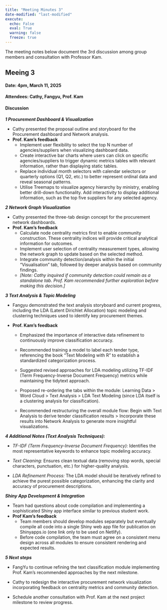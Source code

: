 ```yaml
---
title: "Meeting Minutes 3"
date-modified: "last-modified"
execute:
  echo: False
  eval: True
  warning: false
  freeze: true
---
```


The meeting notes below document the 3rd discussion among group members and consultation with Professor Kam.

## Meeing 3

#### **Date: 4pm, March 11, 2025**

#### **Attendees:** Cathy, Fangyu, Prof. Kam

#### **Discussion**

***1 Procurement Dashboard & Visualization***

-   Cathy presented the proposal outline and storyboard for the Procurement dashboard and Network analysis.
-   **Prof. Kam's feedback**
    -   Implement user flexibility to select the top N number of agencies/suppliers when visualizing dashboard data.
    -   Create interactive bar charts where users can click on specific agencies/suppliers to trigger dynamic metrics tables with relevant information, rather than displaying static tables.
    -   Replace individual month selectors with calendar selectors or quarterly options (Q1, Q2, etc.) to better represent ordinal data and reveal seasonal patterns.
    -   Utilise Treemaps to visualize agency hierarchy by ministry, enabling better drill-down functionality. Add interactivity to display additional information, such as the top five suppliers for any selected agency.

***2 Network Graph Visualization***

-   Cathy presented the three-tab design concept for the procurement network dashboards.
-   **Prof. Kam's feedback**
    -   Calculate node centrality metrics first to enable community construction. These centrality indices will provide critical analytical information for outcomes.
    -   Implement user selection of centrality measurement types, allowing the network graph to update based on the selected method.
    -   Integrate community detection/analysis within the initial "Visualisation" tab, followed by deeper analysis based on community findings.
    -   *\[Note: Cathy inquired if community detection could remain as a standalone tab. Prof. Kam recommended further exploration before making this decision.\]*

***3 Text Analysis & Topic Modeling***

-   Fangyu demonstrated the text analysis storyboard and current progress, including the LDA (Latent Dirichlet Allocation) topic modeling and clustering techniques used to identify key procurement themes.

-   **Prof. Kam's feedback**

    -   Emphasized the importance of interactive data refinement to continuously improve classification accuracy.

    -   Recommended training a model to label each tender type, referencing the book "Text Modeling with R" to establish a standardized categorization process.

    -   Suggested revised approaches for LDA modeling utilizing TF-IDF (Term Frequency-Inverse Document Frequency) metrics while maintaining the tidytext approach.

    -   Proposed re-ordering the tabs within the module: Learning Data \> Word Cloud \> Text Analysis \> LDA Text Modeling (since LDA itself is a clustering analysis for classification).

    -   Recommended restructuring the overall module flow: Begin with Text Analysis to derive tender classification results \> Incorporate these results into Network Analysis to generate more insightful visualizations.

***4 Additional Notes (Text Analysis Techniques):***

-   *TF-IDF (Term Frequency-Inverse Document Frequency):* Identifies the most representative keywords to enhance topic modeling accuracy.

-   *Text Cleaning:* Ensures clean textual data (removing stop words, special characters, punctuation, etc.) for higher-quality analysis.

-   *LDA Refinement Process:* The LDA model should be iteratively refined to achieve the purest possible categorization, enhancing the clarity and accuracy of procurement descriptions.

***Shiny App Development & Integration***

-   Team had questions about code compilation and implementing a sophisticated Shiny app interface similar to previous student work.
-   **Prof Kam’s feedback**
    -   Team members should develop modules separately but eventually compile all code into a single Shiny web app file for publication on Shinyapps.io (one link only to be used on Netlify).
    -   Before code compilation, the team must agree on a consistent menu design across all modules to ensure consistent rendering and expected results.

***5 Next steps***

-   FangYu to continue refining the text classification module implementing Prof. Kam's recommended approaches by the next milestone.

-   Cathy to redesign the interactive procurement network visualization incorporating feedback on centrality metrics and community detection.

<!-- -->

-   Schedule another consultation with Prof. Kam at the next project milestone to review progress.
